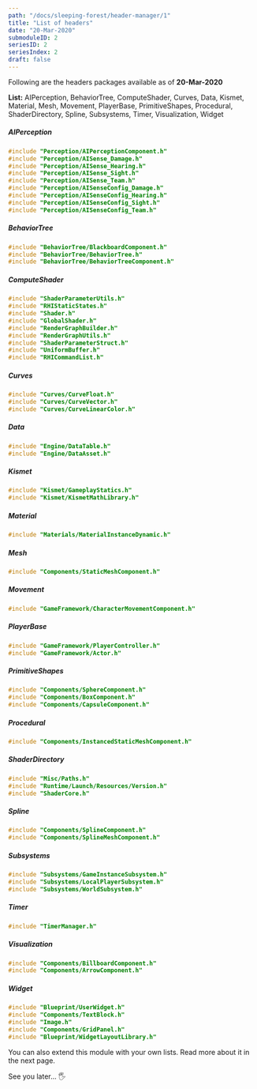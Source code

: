 ```yaml
---
path: "/docs/sleeping-forest/header-manager/1"
title: "List of headers"
date: "20-Mar-2020"
submoduleID: 2
seriesID: 2
seriesIndex: 2
draft: false
---
```


Following are the headers packages available as of **20-Mar-2020**

**List:** AIPerception, BehaviorTree, ComputeShader, Curves, Data, Kismet, Material, Mesh, Movement, PlayerBase, PrimitiveShapes, Procedural, ShaderDirectory, Spline, Subsystems, Timer, Visualization, Widget

##### AIPerception

```cpp
#include "Perception/AIPerceptionComponent.h"
#include "Perception/AISense_Damage.h"
#include "Perception/AISense_Hearing.h"
#include "Perception/AISense_Sight.h"
#include "Perception/AISense_Team.h"
#include "Perception/AISenseConfig_Damage.h"
#include "Perception/AISenseConfig_Hearing.h"
#include "Perception/AISenseConfig_Sight.h"
#include "Perception/AISenseConfig_Team.h"
```

##### BehaviorTree

```cpp
#include "BehaviorTree/BlackboardComponent.h"
#include "BehaviorTree/BehaviorTree.h"
#include "BehaviorTree/BehaviorTreeComponent.h"
```

##### ComputeShader

```cpp
#include "ShaderParameterUtils.h"
#include "RHIStaticStates.h"
#include "Shader.h"
#include "GlobalShader.h"
#include "RenderGraphBuilder.h"
#include "RenderGraphUtils.h"
#include "ShaderParameterStruct.h"
#include "UniformBuffer.h"
#include "RHICommandList.h"
```

##### Curves

```cpp
#include "Curves/CurveFloat.h"
#include "Curves/CurveVector.h"
#include "Curves/CurveLinearColor.h"
```

##### Data

```cpp
#include "Engine/DataTable.h"
#include "Engine/DataAsset.h"
```

##### Kismet

```cpp
#include "Kismet/GameplayStatics.h"
#include "Kismet/KismetMathLibrary.h"
```

##### Material

```cpp
#include "Materials/MaterialInstanceDynamic.h"
```

##### Mesh

```cpp
#include "Components/StaticMeshComponent.h"
```

##### Movement

```cpp
#include "GameFramework/CharacterMovementComponent.h"
```

##### PlayerBase

```cpp
#include "GameFramework/PlayerController.h"
#include "GameFramework/Actor.h"
```

##### PrimitiveShapes

```cpp
#include "Components/SphereComponent.h"
#include "Components/BoxComponent.h"
#include "Components/CapsuleComponent.h"
```

##### Procedural

```cpp
#include "Components/InstancedStaticMeshComponent.h"
```

##### ShaderDirectory

```cpp
#include "Misc/Paths.h"
#include "Runtime/Launch/Resources/Version.h"
#include "ShaderCore.h"
```

##### Spline

```cpp
#include "Components/SplineComponent.h"
#include "Components/SplineMeshComponent.h"
```

##### Subsystems

```cpp
#include "Subsystems/GameInstanceSubsystem.h"
#include "Subsystems/LocalPlayerSubsystem.h"
#include "Subsystems/WorldSubsystem.h"
```

##### Timer

```cpp
#include "TimerManager.h"
```

##### Visualization

```cpp
#include "Components/BillboardComponent.h"
#include "Components/ArrowComponent.h"
```

##### Widget

```cpp
#include "Blueprint/UserWidget.h"
#include "Components/TextBlock.h"
#include "Image.h"
#include "Components/GridPanel.h"
#include "Blueprint/WidgetLayoutLibrary.h"
```

You can also extend this module with your own lists. Read more about it in the next page.

See you later... 🖐